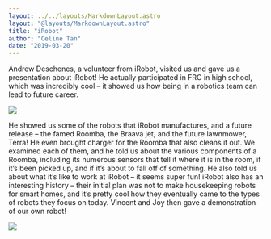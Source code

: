 ```yaml
---
layout: ../../layouts/MarkdownLayout.astro
layout: "@layouts/MarkdownLayout.astro"
title: "iRobot"
author: "Celine Tan"
date: "2019-03-20"
---
```


Andrew Deschenes, a volunteer from iRobot, visited us and gave us a presentation about iRobot! He actually participated in FRC in high school, which was incredibly cool – it showed us how being in a robotics team can lead to future career.

![](/images/IMG_7737.jpg)

He showed us some of the robots that iRobot manufactures, and a future release – the famed Roomba, the Braava jet, and the future lawnmower, Terra! He even brought charger for the Roomba that also cleans it out. We examined each of them, and he told us about the various components of a Roomba, including its numerous sensors that tell it where it is in the room, if it’s been picked up, and if it’s about to fall off of something. He also told us about what it’s like to work at iRobot – it seems super fun! iRobot also has an interesting history – their initial plan was not to make housekeeping robots for smart homes, and it’s pretty cool how they eventually came to the types of robots they focus on today. Vincent and Joy then gave a demonstration of our own robot!

![](/images/IMG_7748-1.jpg)
